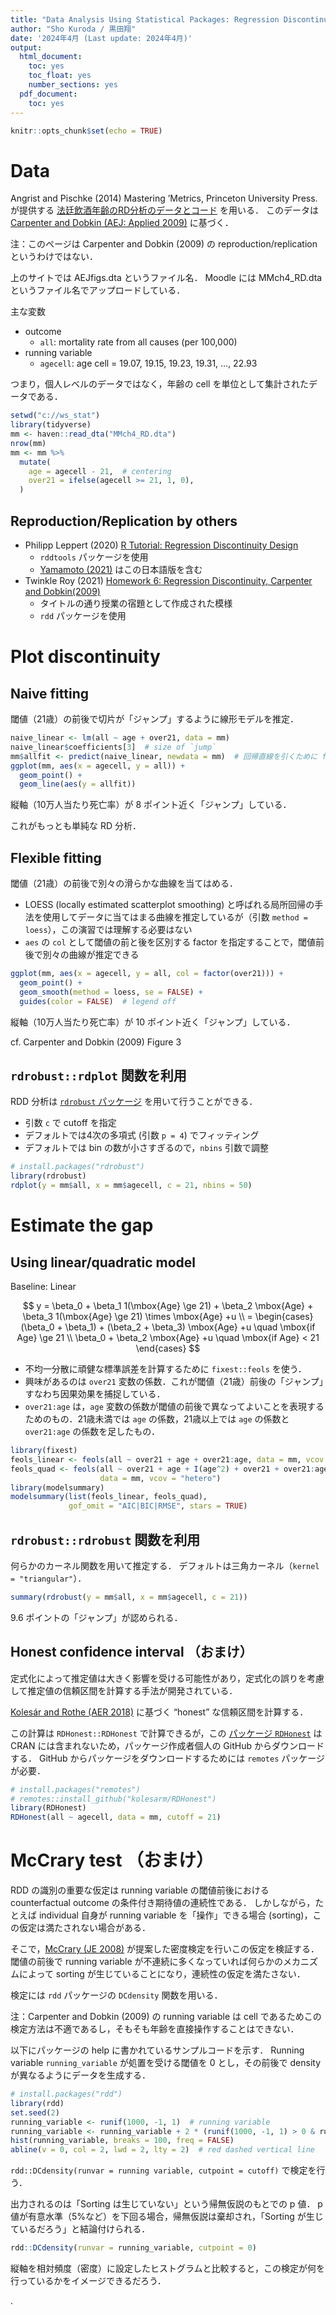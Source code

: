 ---
title: "Data Analysis Using Statistical Packages: Regression Discontinuity Design"
author: "Sho Kuroda / 黒田翔"
date: '2024年4月 (Last update: 2024年4月)'
output:
  html_document:
    toc: yes
    toc_float: yes
    number_sections: yes
  pdf_document:
    toc: yes
---

```{r setup, include=FALSE}
knitr::opts_chunk$set(echo = TRUE)
```

# Data 

Angrist and Pischke (2014) Mastering 'Metrics, Princeton University Press. が提供する [法廷飲酒年齢のRD分析のデータとコード](https://www.masteringmetrics.com/resources/) を用いる．
このデータは [Carpenter and Dobkin (AEJ: Applied 2009)](https://www.aeaweb.org/articles?id=10.1257/app.1.1.164) に基づく．

注：このページは Carpenter and Dobkin (2009) の reproduction/replication というわけではない．

上のサイトでは AEJfigs.dta というファイル名．
Moodle には MMch4_RD.dta というファイル名でアップロードしている．

主な変数

* outcome 
   * `all`: mortality rate from all causes (per 100,000) 
* running variable 
   * `agecell`: age cell = 19.07, 19.15, 19.23, 19.31, ..., 22.93

つまり，個人レベルのデータではなく，年齢の cell を単位として集計されたデータである．

<!--
   * `internal`: mortality rate from internal causes 
   * `external`: mortality rate from external causes 
-->

```{r read_data, message = FALSE}
setwd("c://ws_stat")
library(tidyverse)
mm <- haven::read_dta("MMch4_RD.dta")
nrow(mm)
mm <- mm %>%
  mutate(
    age = agecell - 21,  # centering 
    over21 = ifelse(agecell >= 21, 1, 0),
  )
```

## Reproduction/Replication by others

* Philipp Leppert (2020) [R Tutorial: Regression Discontinuity Design](https://rpubs.com/phle/r_tutorial_regression_discontinuity_design)
   * `rddtools` パッケージを使用
   * [Yamamoto (2021)](https://rpubs.com/Ryohei/709855) はこの日本語版を含む
* Twinkle Roy (2021) [Homework 6: Regression Discontinuity, Carpenter and Dobkin(2009)](https://rpubs.com/whineywiner/730934)
   * タイトルの通り授業の宿題として作成された模様
   * `rdd` パッケージを使用


# Plot discontinuity 

## Naive fitting 

閾値（21歳）の前後で切片が「ジャンプ」するように線形モデルを推定．

```{r naive_linear, message = FALSE, warning = FALSE}
naive_linear <- lm(all ~ age + over21, data = mm)
naive_linear$coefficients[3]  # size of `jump` 
mm$allfit <- predict(naive_linear, newdata = mm)  # 回帰直線を引くために fitted value を計算
ggplot(mm, aes(x = agecell, y = all)) +
  geom_point() +
  geom_line(aes(y = allfit)) 
```

縦軸（10万人当たり死亡率）が 8 ポイント近く「ジャンプ」している．

これがもっとも単純な RD 分析．

## Flexible fitting 

閾値（21歳）の前後で別々の滑らかな曲線を当てはめる．

* LOESS (locally estimated scatterplot smoothing) と呼ばれる局所回帰の手法を使用してデータに当てはまる曲線を推定しているが（引数 `method = loess`），この演習では理解する必要はない
* `aes` の `col` として閾値の前と後を区別する factor を指定することで，閾値前後で別々の曲線が推定できる

```{r lowess, message = FALSE, warning = FALSE}
ggplot(mm, aes(x = agecell, y = all, col = factor(over21))) + 
  geom_point() + 
  geom_smooth(method = loess, se = FALSE) +
  guides(color = FALSE)  # legend off 
```

縦軸（10万人当たり死亡率）が 10 ポイント近く「ジャンプ」している．

cf. Carpenter and Dobkin (2009) Figure 3 

## `rdrobust::rdplot` 関数を利用

RDD 分析は [`rdrobust` パッケージ](https://cran.r-project.org/package=rdrobust) を用いて行うことができる．

* 引数 `c` で cutoff を指定
* デフォルトでは4次の多項式 (引数 `p = 4`) でフィッティング
* デフォルトでは bin の数が小さすぎるので，`nbins` 引数で調整

```{r rdrobust_plot}
# install.packages("rdrobust")
library(rdrobust)
rdplot(y = mm$all, x = mm$agecell, c = 21, nbins = 50)
```


# Estimate the gap 

## Using linear/quadratic model 

Baseline: Linear 

$$ y = \beta_0 + \beta_1 1(\mbox{Age} \ge 21) + \beta_2 \mbox{Age} + \beta_3 1(\mbox{Age} \ge 21) \times \mbox{Age} +u \\ = \begin{cases} (\beta_0 + \beta_1) + (\beta_2 + \beta_3) \mbox{Age} +u  \quad \mbox{if Age} \ge 21 \\ \beta_0 + \beta_2 \mbox{Age} +u \quad \mbox{if Age} < 21 \end{cases} $$

* 不均一分散に頑健な標準誤差を計算するために `fixest::feols` を使う．
* 興味があるのは `over21` 変数の係数．これが閾値（21歳）前後の「ジャンプ」すなわち因果効果を捕捉している．
* `over21:age` は，`age` 変数の係数が閾値の前後で異なってよいことを表現するためのもの．21歳未満では `age` の係数，21歳以上では `age` の係数と `over21:age` の係数を足したもの．

```{r feols_est, message = FALSE}
library(fixest)
feols_linear <- feols(all ~ over21 + age + over21:age, data = mm, vcov = "hetero")
feols_quad <- feols(all ~ over21 + age + I(age^2) + over21 + over21:age + over21:I(age^2), 
                    data = mm, vcov = "hetero")
library(modelsummary)
modelsummary(list(feols_linear, feols_quad), 
             gof_omit = "AIC|BIC|RMSE", stars = TRUE)
```


## `rdrobust::rdrobust` 関数を利用

何らかのカーネル関数を用いて推定する．
デフォルトは三角カーネル（`kernel = "triangular"`）．

```{r rdrobust_est}
summary(rdrobust(y = mm$all, x = mm$agecell, c = 21))
```

9.6 ポイントの「ジャンプ」が認められる．

<!--
robust な信頼区間
https://doi.org/10.1093/ectj/utz022
-->

## Honest confidence interval （おまけ）

定式化によって推定値は大きく影響を受ける可能性があり，定式化の誤りを考慮して推定値の信頼区間を計算する手法が開発されている．

[Kolesár and Rothe (AER 2018)](https://www.aeaweb.org/articles?id=10.1257/aer.20160945) に基づく “honest” な信頼区間を計算する．

この計算は `RDHonest::RDHonest` で計算できるが，この [パッケージ `RDHonest`](https://github.com/kolesarm/RDHonest) は CRAN には含まれないため，パッケージ作成者個人の GitHub からダウンロードする．
GitHub からパッケージをダウンロードするためには `remotes` パッケージが必要．

```{r honest, message = FALSE}
# install.packages("remotes")
# remotes::install_github("kolesarm/RDHonest")
library(RDHonest)
RDHonest(all ~ agecell, data = mm, cutoff = 21)
```


# McCrary test （おまけ）

RDD の識別の重要な仮定は running variable の閾値前後における counterfactual outcome の条件付き期待値の連続性である．
しかしながら，たとえば individual 自身が running variable を「操作」できる場合 (sorting)，この仮定は満たされない場合がある．

そこで，[McCrary (JE 2008)](https://doi.org/10.1016/j.jeconom.2007.05.005) が提案した密度検定を行いこの仮定を検証する．
閾値の前後で running variable が不連続に多くなっていれば何らかのメカニズムによって sorting が生じていることになり，連続性の仮定を満たさない．

検定には `rdd` パッケージの `DCdensity` 関数を用いる．

注：Carpenter and Dobkin (2009) の running variable は cell であるためこの検定方法は不適であるし，そもそも年齢を直接操作することはできない．

以下にパッケージの help に書かれているサンプルコードを示す．
Running variable `running_variable` が処置を受ける閾値を 0 とし，その前後で density が異なるようにデータを生成する．

```{r mccrary_data, message = FALSE}
# install.packages("rdd")
library(rdd)
set.seed(2)
running_variable <- runif(1000, -1, 1)  # running variable 
running_variable <- running_variable + 2 * (runif(1000, -1, 1) > 0 & running_variable < 0)
hist(running_variable, breaks = 100, freq = FALSE)
abline(v = 0, col = 2, lwd = 2, lty = 2)  # red dashed vertical line 
```

`rdd::DCdensity(runvar = running variable, cutpoint = cutoff)` で検定を行う．

出力されるのは「Sorting は生じていない」という帰無仮説のもとでの p 値．
p 値が有意水準（5%など）を下回る場合，帰無仮説は棄却され，「Sorting が生じているだろう」と結論付けられる．

```{r mccrary_test, message = FALSE}
rdd::DCdensity(runvar = running_variable, cutpoint = 0)
```

縦軸を相対頻度（密度）に設定したヒストグラムと比較すると，この検定が何を行っているかをイメージできるだろう．


.
